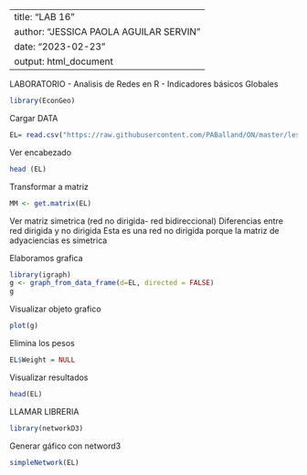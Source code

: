 ----------------------------------------------
title: "LAB 16"
author: "JESSICA PAOLA AGUILAR SERVIN"
date: "2023-02-23"
output: html_document
---------------------------------------------

LABORATORIO - Analisis de Redes en R - Indicadores básicos Globales 
```{r}
library(EconGeo)
```

Cargar DATA
```{r}
EL= read.csv("https://raw.githubusercontent.com/PABalland/ON/master/lesmis-el.csv")
```

Ver encabezado
```{r}
head (EL)
```

Transformar a  matriz 
```{r}
MM <- get.matrix(EL)
```

Ver matriz simetrica (red no dirigida- red bidireccional)
Diferencias entre red dirigida y no dirigida
Esta es una red no dirigida porque la matriz de adyaciencias es simetrica

Elaboramos grafica

```{r}
library(igraph)
g <- graph_from_data_frame(d=EL, directed = FALSE)
g
```

Visualizar objeto grafico
```{r}
plot(g)
```

Elimina los pesos
```{r}
EL$Weight = NULL
```

Visualizar resultados
```{r}
head(EL)
```

LLAMAR LIBRERIA 
```{r}
library(networkD3)
```

Generar gáfico con netword3
```{r}
simpleNetwork(EL)
```


